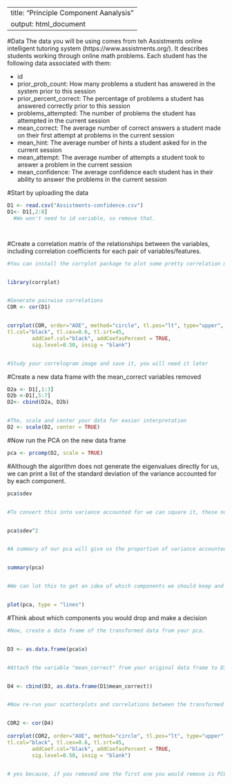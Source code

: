 --
title: "Principle Component Aanalysis"
output: html_document
---
#Data
The data you will be using comes from teh Assistments online intelligent tutoring system (https://www.assistments.org/). It describes students working through online math problems. Each student has the following data associated with them:


- id
- prior_prob_count: How many problems a student has answered in the system prior to this session
- prior_percent_correct: The percentage of problems a student has answered correctly prior to this session
- problems_attempted: The number of problems the student has attempted in the current session
- mean_correct: The average number of correct answers a student made on their first attempt at problems in the current session
- mean_hint: The average number of hints a student asked for in the current session
- mean_attempt: The average number of attempts a student took to answer a problem in the current session
- mean_confidence: The average confidence each student has in their ability to answer the problems in the current session


#Start by uploading the data
```r
D1 <- read.csv("Assistments-confidence.csv")
D1<- D1[,2:8]
  #We won't need to id variable, so remove that.




```


#Create a correlation matrix of the relationships between the variables, including correlation coefficients for each pair of variables/features.


```r
#You can install the corrplot package to plot some pretty correlation matrices (sometimes called correlograms)


library(corrplot)


#Generate pairwise correlations
COR <- cor(D1)


corrplot(COR, order="AOE", method="circle", tl.pos="lt", type="upper",        
tl.col="black", tl.cex=0.6, tl.srt=45, 
        addCoef.col="black", addCoefasPercent = TRUE,
        sig.level=0.50, insig = "blank")


#Study your correlogram image and save it, you will need it later
```


#Create a new data frame with the mean_correct variables removed


```r
D2a <- D1[,1:3]
D2b <-D1[,5:7]
D2<- cbind(D2a, D2b)


#The, scale and center your data for easier interpretation
D2 <- scale(D2, center = TRUE)
```


#Now run the PCA on the new data frame


```r
pca <- prcomp(D2, scale = TRUE)
```


#Although the algorithm does not generate the eigenvalues directly for us, we can print a list of the standard deviation of the variance accounted for by each component.


```r
pca$sdev


#To convert this into variance accounted for we can square it, these numbers are proportional to the eigenvalue


pca$sdev^2


#A summary of our pca will give us the proportion of variance accounted for by each component


summary(pca)


#We can lot this to get an idea of which components we should keep and which we should drop


plot(pca, type = "lines")
```


#Think about which components you would drop and make a decision


```r
#Now, create a data frame of the transformed data from your pca.


D3 <- as.data.frame(pca$x)


#Attach the variable "mean_correct" from your original data frame to D3.


D4 <- cbind(D3, as.data.frame(D1$mean_correct))


#Now re-run your scatterplots and correlations between the transformed data and mean_correct. If you had dropped some components would you have lost important infomation about mean_correct?


COR2 <- cor(D4)
  
corrplot(COR2, order="AOE", method="circle", tl.pos="lt", type="upper",        
tl.col="black", tl.cex=0.6, tl.srt=45, 
        addCoef.col="black", addCoefasPercent = TRUE,
        sig.level=0.50, insig = "blank")


# yes because, if you removed one the first one you would remove is PC6. However PC6 has a relatively strong negative correlation with mean_correct and therefore it probably explains some variance in mean_correct and should stay.




  
```



